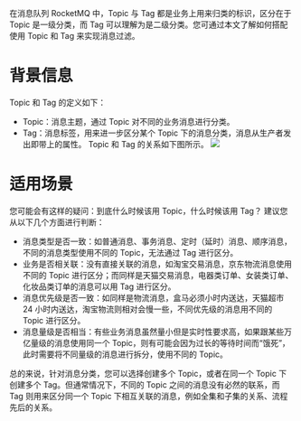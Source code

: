 在消息队列 RocketMQ 中，Topic 与 Tag 都是业务上用来归类的标识，区分在于 Topic 是一级分类，而 Tag 可以理解为是二级分类。您可通过本文了解如何搭配使用 Topic 和 Tag 来实现消息过滤。

# 背景信息

Topic 和 Tag 的定义如下：
- Topic：消息主题，通过 Topic 对不同的业务消息进行分类。
- Tag：消息标签，用来进一步区分某个 Topic 下的消息分类，消息从生产者发出即带上的属性。
Topic 和 Tag 的关系如下图所示。
![](https://dn-odum9helk.qbox.me/Fij1veKE9R6qRk0BBT6_r7U0XMR-)

# 适用场景

您可能会有这样的疑问：到底什么时候该用 Topic，什么时候该用 Tag？
建议您从以下几个方面进行判断：
- 消息类型是否一致：如普通消息、事务消息、定时（延时）消息、顺序消息，不同的消息类型使用不同的 Topic，无法通过 Tag 进行区分。
- 业务是否相关联：没有直接关联的消息，如淘宝交易消息，京东物流消息使用不同的 Topic 进行区分；而同样是天猫交易消息，电器类订单、女装类订单、化妆品类订单的消息可以用 Tag 进行区分。
- 消息优先级是否一致：如同样是物流消息，盒马必须小时内送达，天猫超市 24 小时内送达，淘宝物流则相对会慢一些，不同优先级的消息用不同的 Topic 进行区分。
- 消息量级是否相当：有些业务消息虽然量小但是实时性要求高，如果跟某些万亿量级的消息使用同一个 Topic，则有可能会因为过长的等待时间而“饿死”，此时需要将不同量级的消息进行拆分，使用不同的 Topic。

总的来说，针对消息分类，您可以选择创建多个 Topic，或者在同一个 Topic 下创建多个 Tag。但通常情况下，不同的 Topic 之间的消息没有必然的联系，而 Tag 则用来区分同一个 Topic 下相互关联的消息，例如全集和子集的关系、流程先后的关系。
